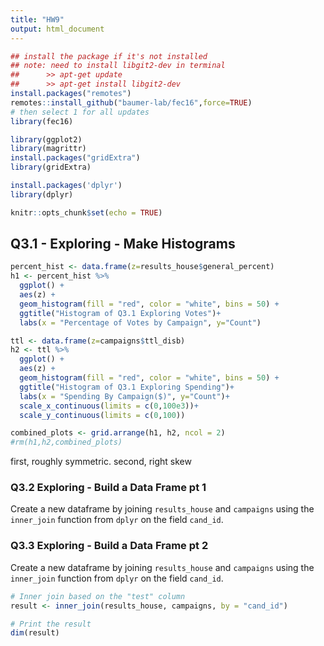 ```yaml
---
title: "HW9"
output: html_document
---
```


```r
## install the package if it's not installed
## note: need to install libgit2-dev in terminal
##      >> apt-get update
##      >> apt-get install libgit2-dev
install.packages("remotes")
remotes::install_github("baumer-lab/fec16",force=TRUE)
# then select 1 for all updates
library(fec16)

library(ggplot2)
library(magrittr)
install.packages("gridExtra")
library(gridExtra)

install.packages('dplyr')
library(dplyr)

knitr::opts_chunk$set(echo = TRUE)
```

## Q3.1 - Exploring - Make Histograms

```r
percent_hist <- data.frame(z=results_house$general_percent)
h1 <- percent_hist %>%  
  ggplot() + 
  aes(z) +
  geom_histogram(fill = "red", color = "white", bins = 50) +
  ggtitle("Histogram of Q3.1 Exploring Votes")+
  labs(x = "Percentage of Votes by Campaign", y="Count")

ttl <- data.frame(z=campaigns$ttl_disb)
h2 <- ttl %>%  
  ggplot() + 
  aes(z) +
  geom_histogram(fill = "red", color = "white", bins = 50) +
  ggtitle("Histogram of Q3.1 Exploring Spending")+
  labs(x = "Spending By Campaign($)", y="Count")+  
  scale_x_continuous(limits = c(0,100e3))+
  scale_y_continuous(limits = c(0,100))

combined_plots <- grid.arrange(h1, h2, ncol = 2)
#rm(h1,h2,combined_plots)
```

first, roughly symmetric. second, right skew

### Q3.2 Exploring - Build a Data Frame pt 1

Create a new dataframe by joining `results_house` and `campaigns` using the `inner_join` function from `dplyr` on the field `cand_id`.

### Q3.3 Exploring - Build a Data Frame pt 2

Create a new dataframe by joining `results_house` and `campaigns` using the `inner_join` function from `dplyr` on the field `cand_id`.

```r

# Inner join based on the "test" column
result <- inner_join(results_house, campaigns, by = "cand_id")

# Print the result
dim(result)

```
